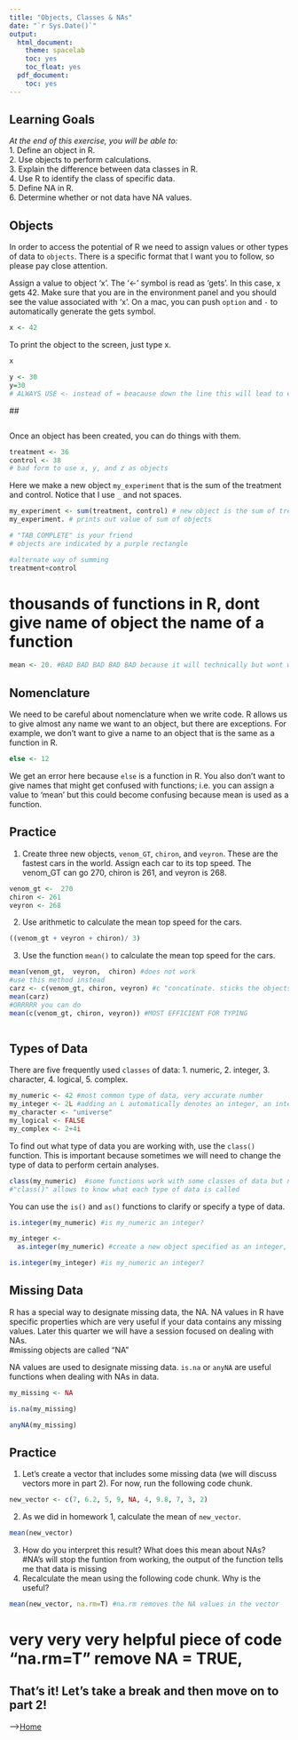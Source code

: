 ```yaml
---
title: "Objects, Classes & NAs"
date: "`r Sys.Date()`"
output:
  html_document:
    theme: spacelab
    toc: yes
    toc_float: yes
  pdf_document:
    toc: yes
---
```


## Learning Goals
*At the end of this exercise, you will be able to:*    
1. Define an object in R.  
2. Use objects to perform calculations.  
3. Explain the difference between data classes in R.  
4. Use R to identify the class of specific data.  
5. Define NA in R.  
6. Determine whether or not data have NA values.  

## Objects
In order to access the potential of R we need to assign values or other types of data to `objects`. There is a specific format that I want you to follow, so please pay close attention.  

Assign a value to object 'x'. The '<-' symbol is read as 'gets'. In this case, x gets 42. Make sure that you are in the environment panel and you should see the value associated with 'x'. On a mac, you can push `option` and `-` to automatically generate the gets symbol.  
```r
x <- 42
```

To print the object to the screen, just type x.  
```r
x
```

```r
y <- 30
y=30 
# ALWAYS USE <- instead of = beacause down the line this will lead to errors
```
 ##
```r

```
 
Once an object has been created, you can do things with them.  
```r
treatment <- 36
control <- 38
# bad form to use x, y, and z as objects 
```

Here we make a new object `my_experiment` that is the sum of the treatment and control. Notice that I use `_` and not spaces.  
```r
my_experiment <- sum(treatment, control) # new object is the sum of treatment and control
my_experiment. # prints out value of sum of objects
```

```r

# "TAB COMPLETE" is your friend
# objects are indicated by a purple rectangle

#alternate way of summing
treatment+control
```
# thousands of functions in R, dont give name of object the name of a function

```r
mean <- 20. #BAD BAD BAD BAD BAD because it will technically but wont work correctly 
```

## Nomenclature
We need to be careful about nomenclature when we write code. R allows us to give almost any name we want to an object, but there are exceptions. For example, we don't want to give a name to an object that is the same as a function in R.  
```r
else <- 12
```

We get an error here because `else` is a function in R. You also don't want to give names that might get confused with functions; i.e. you can assign a value to 'mean' but this could become confusing because mean is used as a function.  

## Practice
1. Create three new objects, `venom_GT`, `chiron`, and `veyron`. These are the fastest cars in the world. Assign each car to its top speed. The venom_GT can go 270, chiron is 261, and veyron is 268.  
```r
venom_gt <-  270
chiron <- 261
veyron <- 268
```

2. Use arithmetic to calculate the mean top speed for the cars.
```r
((venom_gt + veyron + chiron)/ 3)

```

3. Use the function `mean()` to calculate the mean top speed for the cars.
```r
mean(venom_gt,  veyron,  chiron) #does not work
#use this method instead
carz <- c(venom_gt, chiron, veyron) #c "concatinate. sticks the objects together int a new object
mean(carz)
#ORRRRR you can do
mean(c(venom_gt, chiron, veyron)) #MOST EFFICIENT FOR TYPING

```

```r

```

## Types of Data
There are five frequently used `classes` of data: 1. numeric, 2. integer, 3. character, 4. logical, 5. complex.
```r
my_numeric <- 42 #most common type of data, very accurate number
my_integer <- 2L #adding an L automatically denotes an integer, an integers are ONLY whole number
my_character <- "universe"
my_logical <- FALSE
my_complex <- 2+4i 
```

To find out what type of data you are working with, use the `class()` function. This is important because sometimes we will need to change the type of data to perform certain analyses.
```r
class(my_numeric)  #some functions work with some classes of data but not others
#"class()" allows to know what each type of data is called
```

You can use the `is()` and `as()` functions to clarify or specify a type of data.
```r
is.integer(my_numeric) #is my_numeric an integer?
```

```r
my_integer <- 
  as.integer(my_numeric) #create a new object specified as an integer, create an integer
```

```r
is.integer(my_integer) #is my_numeric an integer?
```

## Missing Data
R has a special way to designate missing data, the NA. NA values in R have specific properties which are very useful if your data contains any missing values. Later this quarter we will have a session focused on dealing with NAs.  
#missing objects are called "NA"

NA values are used to designate missing data. `is.na` or `anyNA` are useful functions when dealing with NAs in data. 
```r
my_missing <- NA
```

```r
is.na(my_missing)
```

```r
anyNA(my_missing)
```

## Practice  
1. Let's create a vector that includes some missing data (we will discuss vectors more in part 2). For now, run the following code chunk.  
```r
new_vector <- c(7, 6.2, 5, 9, NA, 4, 9.8, 7, 3, 2)
```

2. As we did in homework 1, calculate the mean of `new_vector`.
```r
mean(new_vector)
```

3. How do you interpret this result? What does this mean about NAs?  
#NA's will stop the funtion from working, the output of the function tells me that data is missing
4. Recalculate the mean using the following code chunk. Why is the useful?  
```r
mean(new_vector, na.rm=T) #na.rm removes the NA values in the vector
```
# very very very helpful piece of code "na.rm=T" remove NA = TRUE,
## That's it! Let's take a break and then move on to part 2!

-->[Home](https://jmledford3115.github.io/datascibiol/)  